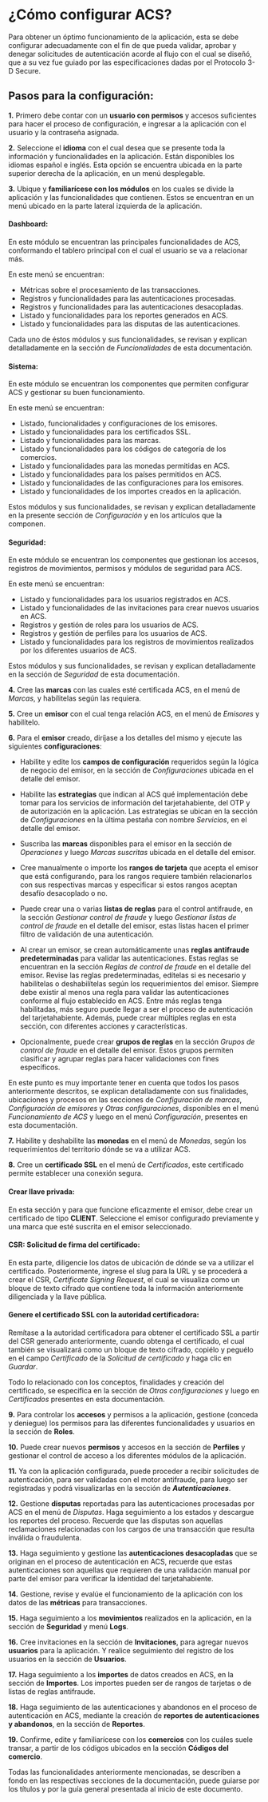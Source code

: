 # ¿Cómo configurar ACS?

Para obtener un óptimo funcionamiento de la aplicación, esta se debe configurar adecuadamente con el fin de que pueda validar, aprobar y denegar solicitudes de autenticación acorde al flujo con el cual se diseñó, que a su vez fue guiado por las especificaciones dadas por el Protocolo 3-D Secure.

## Pasos para la configuración:

**1.** Primero debe contar con un **usuario con permisos** y accesos suficientes para hacer el proceso de configuración, e ingresar a la aplicación con el usuario y la contraseña asignada.

**2.** Seleccione el **idioma** con el cual desea que se presente toda la información y funcionalidades en la aplicación. Están disponibles los idiomas español e inglés. Esta opción se encuentra ubicada en la parte superior derecha de la aplicación, en un menú desplegable.


**3.** Ubique y **familiarícese con los módulos** en los cuales se divide la aplicación y las funcionalidades que contienen. Estos se encuentran en un menú ubicado en la parte lateral izquierda de la aplicación.

#### Dashboard:
En este módulo se encuentran las principales funcionalidades de ACS, conformando el tablero principal con el cual el usuario se va a relacionar más.

  En este menú se encuentran:

  - Métricas sobre el procesamiento de las transacciones.
  - Registros y funcionalidades para las autenticaciones procesadas.
  - Registros y funcionalidades para las autenticaciones desacopladas.
  - Listado y funcionalidades para los reportes generados en ACS.
  - Listado y funcionalidades para las disputas de las autenticaciones.


 Cada uno de éstos módulos y sus funcionalidades, se revisan y explican detalladamente en la sección de *Funcionalidades* de esta documentación.

#### Sistema:
En este módulo se encuentran los componentes que permiten configurar ACS y gestionar su buen funcionamiento. 

  En este menú se encuentran:

  - Listado, funcionalidades y configuraciones de los emisores.
  - Listado y funcionalidades para los certificados SSL.
  - Listado y funcionalidades para las marcas.
  - Listado y funcionalidades para los códigos de categoría de los comercios.
  - Listado y funcionalidades para las monedas permitidas en ACS.
  - Listado y funcionalidades para los países permitidos en ACS.
  - Listado y funcionalidades de las configuraciones para los emisores.
  - Listado y funcionalidades de los importes creados en la aplicación.

 Estos módulos y sus funcionalidades, se revisan y explican detalladamente en la presente sección de *Configuración*  y en los artículos que la componen.

#### Seguridad:
En este módulo se encuentran los componentes que gestionan los accesos, registros de movimientos, permisos y módulos de seguridad para ACS.

  En este menú se encuentran:
   - Listado y funcionalidades para los usuarios registrados en ACS.
   - Listado y funcionalidades de las invitaciones para crear nuevos usuarios en ACS.
   - Registros y gestión de roles para los usuarios de ACS.
   - Registros y gestión de perfiles para los usuarios de ACS.
   - Listado y funcionalidades para los registros de movimientos realizados por los diferentes usuarios de ACS.

 Estos módulos y sus funcionalidades, se revisan y explican detalladamente en la sección de *Seguridad* de esta documentación.

**4.** Cree las **marcas** con las cuales esté certificada ACS, en el menú de *Marcas*, y habílitelas según las requiera.

**5.** Cree un **emisor** con el cual tenga relación ACS, en el menú de *Emisores* y habilítelo.

**6.** Para el **emisor** creado, diríjase a los detalles del mismo y ejecute las siguientes **configuraciones**:
 
  - Habilite y edite los **campos de configuración** requeridos según la lógica de negocio del emisor, en la sección de *Configuraciones* ubicada en el detalle del emisor.
    
  - Habilite las **estrategias** que indican al ACS qué implementación debe tomar para los servicios de información del tarjetahabiente, del OTP y de autorización en la aplicación. Las estrategias se ubican en la sección de *Configuraciones* en la última pestaña con nombre *Servicios*, en el detalle del emisor.

  - Suscriba las **marcas** disponibles para el emisor en la sección de *Operaciones* y luego *Marcas suscritas* ubicada en el detalle del emisor.

  - Cree manualmente o importe los **rangos de tarjeta** que acepta el emisor que está configurando, para los rangos requiere también relacionarlos con sus respectivas marcas y especificar si estos rangos aceptan desafío desacoplado o no.

  - Puede crear una o varias **listas de reglas** para el control antifraude, en la sección *Gestionar control de fraude* y luego *Gestionar listas de control de fraude* en el detalle del emisor, estas listas hacen el primer filtro de validación de una autenticación.

  - Al crear un emisor, se crean automáticamente unas **reglas antifraude predeterminadas** para validar las autenticaciones. Estas reglas se encuentran en la sección *Reglas de control de fraude* en el detalle del emisor. Revise las reglas predeterminadas, edítelas si es necesario y habilítelas o deshabilítelas según los requerimientos del emisor. Siempre debe existir al menos una regla para validar las autenticaciones conforme al flujo establecido en ACS. Entre más reglas tenga habilitadas, más seguro puede llegar a ser el proceso de autenticación del tarjetahabiente. Además, puede crear múltiples reglas en esta sección, con diferentes acciones y características.

  - Opcionalmente, puede crear **grupos de reglas** en la sección *Grupos de control de fraude* en el detalle del emisor. Estos grupos permiten clasificar y agrupar reglas para hacer validaciones con fines específicos.

En este punto es muy importante tener en cuenta que todos los pasos anteriormente descritos, se explican detalladamente con sus finalidades, ubicaciones y procesos en las secciones de *Configuración de marcas*, *Configuración de emisores* y *Otras configuraciones*, disponibles en el menú *Funcionamiento de ACS* y luego en el menú *Configuración*, presentes en esta documentación.

**7.** Habilite y deshabilite las **monedas** en el menú de *Monedas*, según los requerimientos del territorio dónde se va a utilizar ACS.

**8.** Cree un **certificado SSL** en el menú de *Certificados*, este certificado permite establecer una conexión segura.

  #### Crear llave privada: 
  En esta sección y para que funcione eficazmente el emisor, debe crear un certificado de tipo **CLIENT**. Seleccione el emisor configurado previamente y una marca que esté suscrita en el emisor seleccionado. 

  #### CSR: Solicitud de firma del certificado:
  En esta parte, diligencie los datos de ubicación de dónde se va a utilizar el certificado. Posteriormente, ingrese el slug para la URL y se procederá a crear el CSR, *Certificate Signing Request*, el cual se visualiza como un bloque de texto cifrado que contiene toda la información anteriormente diligenciada y la llave pública.

  #### Genere el certificado SSL con la autoridad certificadora:
  Remítase a la autoridad certificadora para obtener el certificado SSL a partir del CSR generado anteriormente, cuando obtenga el certificado, el cual también se visualizará como un bloque de texto cifrado, copiélo y peguélo en el campo *Certificado* de la *Solicitud de certificado* y haga clic en *Guardar*.
  
  Todo lo relacionado con los conceptos, finalidades y creación del certificado, se especifica en la sección de *Otras configuraciones* y luego en *Certificados* presentes en esta documentación.

**9.** Para controlar los **accesos** y permisos a la aplicación, gestione (conceda y deniegue) los permisos para las diferentes funcionalidades y usuarios en la sección de **Roles**.

**10.** Puede crear nuevos **permisos** y accesos en la sección de **Perfiles** y gestionar el control de acceso a los diferentes módulos de la aplicación.

**11.** Ya con la aplicación configurada, puede proceder a recibir solicitudes de autenticación, para ser validadas con el motor antifraude, para luego ser registradas y podrá visualizarlas en la sección de ***Autenticaciones***.

**12.** Gestione **disputas** reportadas para las autenticaciones procesadas por ACS en el menú de *Disputas*. Haga seguimiento a los estados y descargue los reportes del proceso. Recuerde que las disputas son aquellas reclamaciones relacionadas con los cargos de una transacción que resulta inválida o fraudulenta.

**13.** Haga seguimiento y gestione las **autenticaciones desacopladas** que se originan en el proceso de autenticación en ACS, recuerde que estas autenticaciones son aquellas que requieren de una validación manual por parte del emisor para verificar la identidad del tarjetahabiente.

**14.** Gestione, revise y evalúe el funcionamiento de la aplicación con los datos de las **métricas** para transacciones.

**15.** Haga seguimiento a los **movimientos** realizados en la aplicación, en la sección de **Seguridad** y menú **Logs**.

**16.** Cree invitaciones en la sección de **Invitaciones**, para agregar nuevos **usuarios** para la aplicación. Y realice seguimiento del registro de los usuarios en la sección de **Usuarios**.

**17.** Haga seguimiento a los **importes** de datos creados en ACS, en la sección de **Importes**. Los importes pueden ser de rangos de tarjetas o de listas de reglas antifraude.

**18.** Haga seguimiento de las autenticaciones y abandonos en el proceso de autenticación en ACS, mediante la creación de **reportes de autenticaciones y abandonos**, en la sección de **Reportes**.

**19.** Confirme, edite y familiarícese con los **comercios** con los cuáles suele transar, a partir de los códigos ubicados en la sección **Códigos del comercio**.

Todas las funcionalidades anteriormente mencionadas, se describen a fondo en las respectivas secciones de la documentación, puede guiarse por los títulos y por la guía general presentada al inicio de este documento.

